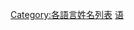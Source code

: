 {{Catnav|頁面分類|地理|国家|欧洲国家|罗马尼亚}}
{{Catnav|頁面分類|列表|人物列表|各語言姓名列表}}
{{Catnav|頁面分類|人类社会|文化|姓名|各語言姓名列表}}
{{Catnav|頁面分類|人类社会|人物|人物列表|各語言姓名列表}}
{{Catnav|頁面分類|人物|人物列表|各語言姓名列表}}

[[Category:各語言姓名列表|Category:各語言姓名列表]]
[[Category:罗马尼亚|语]]